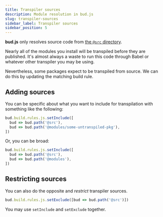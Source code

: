 ```yaml
---
title: Transpiler sources
description: Module resolution in bud.js
slug: transpiler-sources
sidebar_label: Transpiler sources
sidebar_position: 5
---
```


**bud.js** only resolves source code from [the `@src` directory](/guides/general-use/pathing).

Nearly all of the modules you install will be transpiled before they are published. It's almost always a waste to run this code through Babel or whatever other transpiler you may be using.

Nevertheless, some packages expect to be transpiled from source. We can do this by updating the matching build rule.

## Adding sources

You can be specific about what you want to include for transpilation with something like the following:

```ts
bud.build.rules.js.setInclude([
  bud => bud.path('@src'),
  bud => bud.path('@modules/some-untranspiled-pkg'),
])
```

Or, you can be broad:

```ts
bud.build.rules.js.setInclude([
  bud => bud.path('@src'),
  bud => bud.path('@modules'),
])
```

## Restricting sources

You can also do the opposite and _restrict_ transpiler sources.

```ts
bud.build.rules.js.setExclude([bud => bud.path('@src')])
```

You may use `setInclude` and `setExclude` together.
